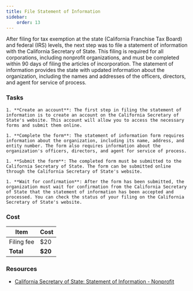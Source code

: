 ```yaml
---
title: File Statement of Information
sidebar:
    order: 13
---
```


After filing for tax exemption at the state (California Franchise Tax Board) and federal (IRS) levels, the next step was to file a statement of information with the California Secretary of State. This filing is required for all corporations, including nonprofit organizations, and must be completed within 90 days of filing the articles of incorporation. The statement of information provides the state with updated information about the organization, including the names and addresses of the officers, directors, and agent for service of process.

### Tasks

<Steps>

    1. **Create an account**: The first step in filing the statement of information is to create an account on the California Secretary of State's website. This account will allow you to access the necessary forms and submit them online.

    1. **Complete the form**: The statement of information form requires information about the organization, including its name, address, and entity number. The form also requires information about the organization's officers, directors, and agent for service of process.

    1. **Submit the form**: The completed form must be submitted to the California Secretary of State. The form can be submitted online through the California Secretary of State's website.

    1. **Wait for confirmation**: After the form has been submitted, the organization must wait for confirmation from the California Secretary of State that the statement of information has been accepted and processed. You can check the status of your filing on the California Secretary of State's website.

</Steps>

### Cost

| Item                   | Cost  |
|------------------------|-------|
| Filing fee             | $20   |
| **Total**              | **$20** |

### Resources

- [California Secretary of State: Statement of Information - Nonprofit](https://www.sos.ca.gov/business-programs/business-entities/forms/corporations-statement-information)
